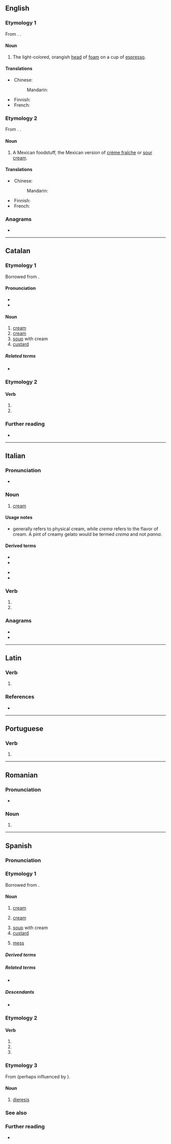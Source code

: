 {{also|Crema|cremá|créma|cremà|cremă}}
==English==

===Etymology 1===
From {{bor|en|it|crema}}. {{doublet|en|cream|[[crema#Etymology 2|''second-etymology'' crema]]|crème}}.

====Noun====
{{en-noun|~}}

# The light-colored, orangish [[head]] of [[foam]] on a cup of [[espresso]].

====Translations====
{{trans-top|head of foam}}
* Chinese:
*: Mandarin: {{t-needed|cmn}}
{{trans-mid}}
* Finnish: {{t-needed|fi}}
* French: {{t-needed|fr}}
{{trans-bottom}}

===Etymology 2===
From {{bor|en|es|crema}}. {{doublet|en|cream|[[crema#Etymology 1|''first-etymology'' crema]]|crème}}.

====Noun====
{{en-noun|-}}

# A Mexican foodstuff, the Mexican version of [[crème fraîche]] or [[sour cream]].

====Translations====
{{trans-top|Mexican foodstuff}}
* Chinese:
*: Mandarin: {{t-needed|cmn}}
{{trans-mid}}
* Finnish: {{t-needed|fi}}
* French: {{t-needed|fr}}
{{trans-bottom}}

===Anagrams===
* {{anagrams|en|a=acemr|Carme|McRae|crame|cream|macer|recam}}

----

==Catalan==

===Etymology 1===
Borrowed from {{bor|ca|fr|crème}}.

====Pronunciation====
* {{ca-IPA|é}}
* {{audio|ca|LL-Q7026 (cat)-Millars-crema.wav|Audio (Valencian)}}

====Noun====
{{ca-noun|f}}

# [[cream]] {{gloss|fat part of milk}}
# [[cream]] {{gloss|skin product}}
# [[soup]] with cream
# [[custard]]

=====Related terms=====
* {{l|ca|crem}}

===Etymology 2===
{{nonlemma}}

====Verb====
{{head|ca|verb form}}

# {{ca-verb form of|p=3|n=sg|t=pres|m=ind|cremar}}
# {{ca-verb form of|p=2|n=sg|m=impr|cremar}}

===Further reading===
* {{R:IEC2}}

----

==Italian==

===Pronunciation===
* {{audio|it|LL-Q652 (ita)-Happypheasant-crema.wav|Audio}}

===Noun===
{{it-noun|f}}

# [[cream]]

====Usage notes====
* ''{{l|it|Panna}}'' generally refers to physical cream, while ''crema'' refers to the flavor of cream. A pint of creamy gelato would be termed ''crema'' and not ''panna''.

====Derived terms====
{{der-top}}
* {{l|it|crema solare}}
* {{l|it|cremino}}
{{der-mid}}
* {{l|it|cremoso}}
* {{l|it|scremare}}
{{der-bottom}}

===Verb===
{{head|it|verb form}}

# {{inflection of|it|cremare||3|s|pres}}
# {{inflection of|it|cremare||2|s|imp}}

===Anagrams===
* {{l|it|carme}}
* {{l|it|marce}}

----

==Latin==

===Verb===
{{la-verb-form|cremā}}

# {{inflection of|la|cremō||2|s|pres|actv|impr}}

===References===
* {{R:du Cange}}

----

==Portuguese==

===Verb===
{{head|pt|verb form}}

# {{pt-verb-form-of|cremar}}

----

==Romanian==

===Pronunciation===
* {{IPA|ro|[ˈkrema]}}

===Noun===
{{head|ro|noun form|g=f}}

# {{noun form of|ro|cremă||def|nom//acc|s}}

----

==Spanish==

===Pronunciation===
{{es-IPA}}

===Etymology 1===
Borrowed from {{bor|es|fr|crème}}.

====Noun====
{{es-noun|f}}

# [[cream]] {{gloss|cosmetic product}}
# {{lb|es|Latin America}} [[cream]] {{gloss|dairy product}}
#: {{syn|es|nata|q1=Spain}}
# [[soup]] with cream
# [[custard]]
# {{lb|es|Latin America|colloquial}} [[mess]] {{gloss|disorder}}

=====Derived terms=====
{{col3|es
|crema agria
|crema catalana
|crema cortada
|crema hidratante
|crema pastelera
|{{l|es|mitad leche, mitad crema||half-and-half}}
}}

=====Related terms=====
* {{l|es|cremoso}}

=====Descendants=====
* {{desc|tl|krema|bor=1}}

===Etymology 2===
{{nonlemma}}

====Verb====
{{head|es|verb form}}

# {{es-verb form of|ending=ar|mood=imperative|sense=affirmative|pers=2|formal=no|number=singular|cremar}}
# {{es-verb form of|ending=ar|mood=indicative|tense=present|pers=2|formal=yes|number=singular|cremar}}
# {{es-verb form of|ending=ar|mood=indicative|tense=present|pers=3|number=singular|cremar}}

===Etymology 3===
From {{bor|es|grc|τρῆμα||[[perforation]], [[orifice]]}} (perhaps influenced by {{m|es|crema}}).

====Noun====
{{es-noun|f}}

# {{lb|es|rare}} [[dieresis]]

===See also===
{{table:colors/es}}

===Further reading===
* {{R:DRAE 2001}}

{{cln|es|terms with multiple etymologies}}
{{C|es|Yellows}}